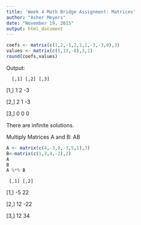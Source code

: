 ```yaml
---
title: 'Week 4 Math Bridge Assignment: Matrices'
author: "Asher Meyers"
date: "November 19, 2015"
output: html_document
---
```


```r
coefs <- matrix(c(1,2,-1,2,1,1,-3,-3,0),3)
values <- matrix(c(5,13,-8),3,1)
round(coefs,values)
```
 Output:
 
      [,1] [,2] [,3]
[1,]    1    2   -3

[2,]    2    1   -3

[3,]    0    0    0

There are infinite solutions.

Multiply Matrices A and B: AB

```r
A <- matrix(c(4,-3,0,-3,5,1),3)
B<-matrix(c(1,3,4,-2),2)
A
B
A %*% B
```

     [,1] [,2]
[1,]   -5   22

[2,]   12  -22

[3,]   12   34
